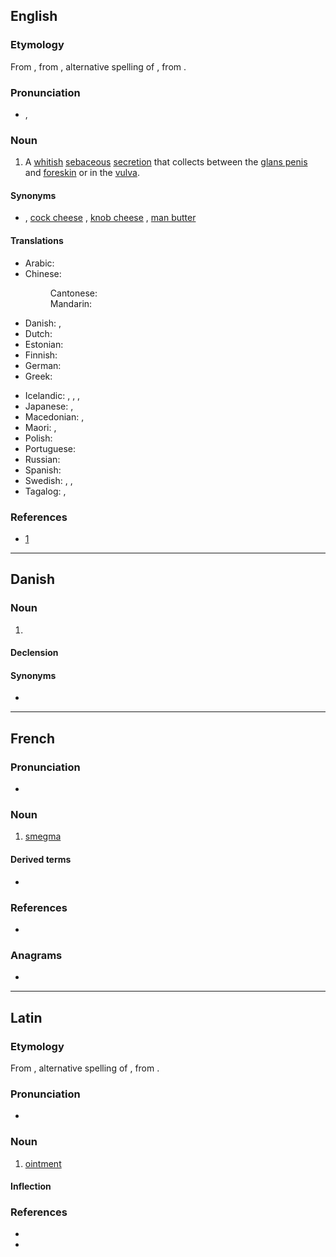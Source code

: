 {{also|Smegma}}
==English==
{{wikipedia}}

===Etymology===
From {{etyl|la|en}}, from {{etyl|grc|en}} {{m|grc|σμῆγμα}}, alternative spelling of {{m|grc|σμῆμα||soap, detergent}}, from {{m|grc|σμάω||I wipe, clean}}.

===Pronunciation===
* {{enPR|smĕgʹmə}}, {{IPA|/ˈsmɛɡmə/|lang=en}}

===Noun===
{{en-noun|~}}

# A [[whitish]] [[sebaceous]] [[secretion]] that collects between the [[glans penis]] and [[foreskin]] or in the [[vulva]].

====Synonyms====
* {{l|en|cheese}} {{qualifier|slang}}, [[cock cheese]] {{qualifier|obscene}}, [[knob cheese]] {{qualifier|slang}}, [[man butter]] {{qualifier|slang}}

====Translations====
{{trans-top|sebaceous secretion}}
* Arabic: {{t-needed|ar}}
* Chinese:
*: Cantonese: {{t|yue|包皮垢|tr=baau1 pei4 gau3|sc=Hani}}
*: Mandarin: {{t+|cmn|包皮垢|tr=bāopígòu|sc=Hani}}
* Danish: {{t|da|nakkeost|c}}, {{t|da|smegma|n}}
* Dutch: {{t|nl|smegma|m}}
* Estonian: {{t+|et|smegma}}
* Finnish: {{t|fi|esinahkatali}}
* German: {{t+|de|Smegma|n}}
* Greek: {{t+|el|σμήγμα|n}}
{{trans-mid}}
* Icelandic: {{t|is|reðurfarði|m}}, {{t|is|limfarði|m}}, {{t|is|forhúðarostur|m}}, {{t+|is|ostur|m}}
* Japanese: {{t|ja|恥垢|tr=ちこう, chikō}}, {{t|ja|チンカス|tr=chinkasu}} {{qualifier|vulgar}}
* Macedonian: {{t|mk|смегма|f|tr=smégma|sc=Cyrl}}, {{qualifier|slang}} {{t|mk|урда|f|tr=úrda|sc=Cyrl}}
* Maori: {{t|mi|paraheka}}, {{t|mi|ngahu}}
* Polish: {{t|pl|mastka|f}}
* Portuguese: {{t|pt|esmegma|m}}
* Russian: {{t-needed|ru}}
* Spanish: {{t+|es|esmegma|m}}
* Swedish: {{t|sv|smegma|c}}, {{qualifier|vulgar}} {{t+|sv|flensost|c}}, {{t|sv|kukost|c}} {{qualifier|vulgar}}
* Tagalog: {{t+|tl|kupal}} {{qualifier|male}}, {{t|tl|hima}} {{qualifier|female}}
{{trans-bottom}}

===References===
* {{R:Online Etymology Dictionary}} [http://www.etymonline.com/index.php?search=smegma&searchmode=none]

----

==Danish==

===Noun===
{{da-noun|et|-}}

# {{l|en|smegma}}

====Declension====
{{da-noun-infl|et|n=sg}}

====Synonyms====
*{{l|da|nakkeost}}

----

==French==

===Pronunciation===
* {{IPA|/smɛɡ.ma/|lang=fr}}

===Noun===
{{fr-noun|m}}

# [[#English|smegma]]

====Derived terms====
* {{l|fr|smectique}}

===References===
* {{R:NPLarousse}}

===Anagrams===
* {{l|fr|gammes}}

----

==Latin==

===Etymology===
From {{etyl|grc|la}} {{m|grc|σμῆγμα}}, alternative spelling of {{m|grc|σμῆμα||soap, detergent}}, from {{m|grc|σμάω||I wipe, clean}}.

===Pronunciation===
* {{la-IPA|smēgma}}

===Noun===
{{la-noun|smēgma|smēgmatis|n|third}}

# [[ointment]]

====Inflection====
{{la-decl-3rd-N|smēgma}}

===References===
* {{R:L&S}}
* {{R:du Cange}}